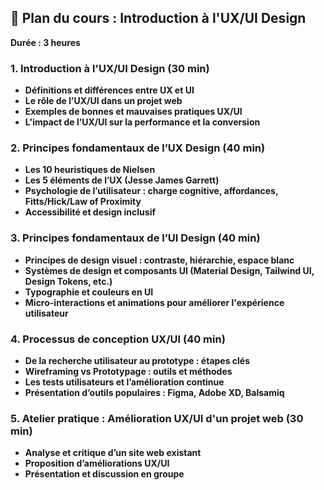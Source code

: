 ## **📝 Plan du cours : Introduction à l'UX/UI Design**  
**Durée : 3 heures**  

### **1. Introduction à l'UX/UI Design (30 min)**  
   - **Définitions et différences entre UX et UI**  
   - **Le rôle de l’UX/UI dans un projet web**  
   - **Exemples de bonnes et mauvaises pratiques UX/UI**  
   - **L'impact de l’UX/UI sur la performance et la conversion**  

### **2. Principes fondamentaux de l’UX Design (40 min)**  
   - **Les 10 heuristiques de Nielsen**  
   - **Les 5 éléments de l’UX (Jesse James Garrett)**  
   - **Psychologie de l’utilisateur : charge cognitive, affordances, Fitts/Hick/Law of Proximity**  
   - **Accessibilité et design inclusif**  

### **3. Principes fondamentaux de l’UI Design (40 min)**  
   - **Principes de design visuel : contraste, hiérarchie, espace blanc**  
   - **Systèmes de design et composants UI (Material Design, Tailwind UI, Design Tokens, etc.)**  
   - **Typographie et couleurs en UI**  
   - **Micro-interactions et animations pour améliorer l'expérience utilisateur**  

### **4. Processus de conception UX/UI (40 min)**  
   - **De la recherche utilisateur au prototype : étapes clés**  
   - **Wireframing vs Prototypage : outils et méthodes**  
   - **Les tests utilisateurs et l’amélioration continue**  
   - **Présentation d’outils populaires : Figma, Adobe XD, Balsamiq**  

### **5. Atelier pratique : Amélioration UX/UI d'un projet web (30 min)**  
   - **Analyse et critique d’un site web existant**  
   - **Proposition d’améliorations UX/UI**  
   - **Présentation et discussion en groupe**  